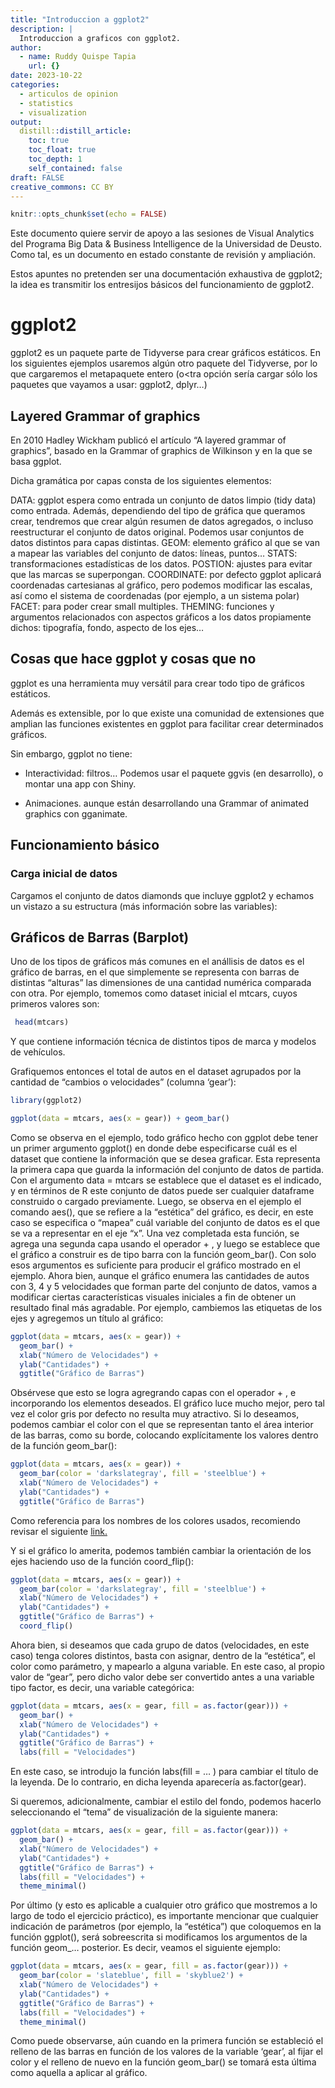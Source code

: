 ```yaml
---
title: "Introduccion a ggplot2"
description: |
  Introduccion a graficos con ggplot2.
author:
  - name: Ruddy Quispe Tapia
    url: {}
date: 2023-10-22
categories:
  - articulos de opinion
  - statistics
  - visualization
output:
  distill::distill_article:
    toc: true
    toc_float: true
    toc_depth: 1
    self_contained: false
draft: FALSE
creative_commons: CC BY
---
```



```r
knitr::opts_chunk$set(echo = FALSE)
```

Este documento quiere servir de apoyo a las sesiones de Visual Analytics del Programa Big Data & Business Intelligence de la Universidad de Deusto. Como tal, es un documento en estado constante de revisión y ampliación.

Estos apuntes no pretenden ser una documentación exhaustiva de ggplot2; la idea es transmitir los entresijos básicos del funcionamiento de ggplot2.


# ggplot2
ggplot2 es un paquete parte de Tidyverse para crear gráficos estáticos. En los siguientes ejemplos usaremos algún otro paquete del Tidyverse, por lo que cargaremos el metapaquete entero (o<tra opción sería cargar sólo los paquetes que vayamos a usar: ggplot2, dplyr…)

## Layered Grammar of graphics
En 2010 Hadley Wickham publicó el artículo “A layered grammar of graphics”, basado en la Grammar of graphics de Wilkinson y en la que se basa ggplot.

Dicha gramática por capas consta de los siguientes elementos:

DATA: ggplot espera como entrada un conjunto de datos limpio (tidy data) como entrada. Además, dependiendo del tipo de gráfica que queramos crear, tendremos que crear algún resumen de datos agregados, o incluso reestructurar el conjunto de datos original. Podemos usar conjuntos de datos distintos para capas distintas.
GEOM: elemento gráfico al que se van a mapear las variables del conjunto de datos: líneas, puntos…
STATS: transformaciones estadísticas de los datos.
POSTION: ajustes para evitar que las marcas se superpongan.
COORDINATE: por defecto ggplot aplicará coordenadas cartesianas al gráfico, pero podemos modificar las escalas, así como el sistema de coordenadas (por ejemplo, a un sistema polar)
FACET: para poder crear small multiples.
THEMING: funciones y argumentos relacionados con aspectos gráficos a los datos propiamente dichos: tipografía, fondo, aspecto de los ejes…


  
## Cosas que hace ggplot y cosas que no

ggplot es una herramienta muy versátil para crear todo tipo de gráficos estáticos.

Además es extensible, por lo que existe una comunidad de extensiones que amplian las funciones existentes en ggplot para facilitar crear determinados gráficos.

Sin embargo, ggplot no tiene:

- Interactividad: filtros… Podemos usar el paquete ggvis (en desarrollo), o montar una app con Shiny.

- Animaciones. aunque están desarrollando una Grammar of animated graphics con gganimate.


## Funcionamiento básico

### Carga inicial de datos

Cargamos el conjunto de datos diamonds que incluye ggplot2 y echamos un vistazo a su estructura (más información sobre las variables):

## Gráficos de Barras (Barplot)

Uno de los tipos de gráficos más comunes en el anállisis de datos es el gráfico de barras, en el que simplemente se representa con barras de distintas “alturas” las dimensiones de una cantidad numérica comparada con otra. Por ejemplo, tomemos como dataset inicial el mtcars, cuyos primeros valores son:

```r
 head(mtcars)
```

Y que contiene información técnica de distintos tipos de marca y modelos de vehículos.

Grafiquemos entonces el total de autos en el dataset agrupados por la cantidad de “cambios o velocidades” (columna ‘gear’):

```r
library(ggplot2)
```


```r
ggplot(data = mtcars, aes(x = gear)) + geom_bar()
```

Como se observa en el ejemplo, todo gráfico hecho con ggplot debe tener un primer argumento ggplot() en donde debe especificarse cuál es el dataset que contiene la información que se desea graficar. Esta representa la primera capa que guarda la información del conjunto de datos de partida. Con el argumento data = mtcars se establece que el dataset es el indicado, y en términos de R este conjunto de datos puede ser cualquier dataframe construido o cargado previamente. Luego, se observa en el ejemplo el comando aes(), que se refiere a la “estética” del gráfico, es decir, en este caso se especifica o “mapea” cuál variable del conjunto de datos es el que se va a representar en el eje “x”. Una vez completada esta función, se agrega una segunda capa usando el operador + , y luego se establece que el gráfico a construir es de tipo barra con la función geom_bar(). Con solo esos argumentos es suficiente para producir el gráfico mostrado en el ejemplo. Ahora bien, aunque el gráfico enumera las cantidades de autos con 3, 4 y 5 velocidades que forman parte del conjunto de datos, vamos a modificar ciertas características visuales iniciales a fin de obtener un resultado final más agradable. Por ejemplo, cambiemos las etiquetas de los ejes y agregemos un título al gráfico:


```r
ggplot(data = mtcars, aes(x = gear)) + 
  geom_bar() + 
  xlab("Número de Velocidades") + 
  ylab("Cantidades") + 
  ggtitle("Gráfico de Barras")
```

Obsérvese que esto se logra agregrando capas con el operador + , e incorporando los elementos deseados. El gráfico luce mucho mejor, pero tal vez el color gris por defecto no resulta muy atractivo. Si lo deseamos, podemos cambiar el color con el que se representan tanto el área interior de las barras, como su borde, colocando explícitamente los valores dentro de la función geom_bar():

```r
ggplot(data = mtcars, aes(x = gear)) + 
  geom_bar(color = 'darkslategray', fill = 'steelblue') + 
  xlab("Número de Velocidades") + 
  ylab("Cantidades") + 
  ggtitle("Gráfico de Barras")
```

Como referencia para los nombres de los colores usados, recomiendo revisar el siguiente [link.](http://sape.inf.usi.ch/quick-reference/ggplot2/colour)

Y si el gráfico lo amerita, podemos también cambiar la orientación de los ejes haciendo uso de la función coord_flip():

```r
ggplot(data = mtcars, aes(x = gear)) + 
  geom_bar(color = 'darkslategray', fill = 'steelblue') + 
  xlab("Número de Velocidades") + 
  ylab("Cantidades") + 
  ggtitle("Gráfico de Barras") +
  coord_flip()
```

Ahora bien, si deseamos que cada grupo de datos (velocidades, en este caso) tenga colores distintos, basta con asignar, dentro de la “estética”, el color como parámetro, y mapearlo a alguna variable. En este caso, al propio valor de “gear”, pero dicho valor debe ser convertido antes a una variable tipo factor, es decir, una variable categórica:

```r
ggplot(data = mtcars, aes(x = gear, fill = as.factor(gear))) + 
  geom_bar() + 
  xlab("Número de Velocidades") + 
  ylab("Cantidades") + 
  ggtitle("Gráfico de Barras") +
  labs(fill = "Velocidades")
```
En este caso, se introdujo la función labs(fill = ... ) para cambiar el título de la leyenda. De lo contrario, en dicha leyenda aparecería as.factor(gear).

Si queremos, adicionalmente, cambiar el estilo del fondo, podemos hacerlo seleccionando el “tema” de visualización de la siguiente manera:

```r
ggplot(data = mtcars, aes(x = gear, fill = as.factor(gear))) + 
  geom_bar() + 
  xlab("Número de Velocidades") + 
  ylab("Cantidades") + 
  ggtitle("Gráfico de Barras") +
  labs(fill = "Velocidades") + 
  theme_minimal()
```

Por último (y esto es aplicable a cualquier otro gráfico que mostremos a lo largo de todo el ejercicio práctico), es importante mencionar que cualquier indicación de parámetros (por ejemplo, la “estética”) que coloquemos en la función ggplot(), será sobreescrita si modificamos los argumentos de la función geom_... posterior. Es decir, veamos el siguiente ejemplo:

```r
ggplot(data = mtcars, aes(x = gear, fill = as.factor(gear))) + 
  geom_bar(color = 'slateblue', fill = 'skyblue2') + 
  xlab("Número de Velocidades") + 
  ylab("Cantidades") + 
  ggtitle("Gráfico de Barras") +
  labs(fill = "Velocidades") + 
  theme_minimal()
```

Como puede observarse, aún cuando en la primera función se estableció el relleno de las barras en función de los valores de la variable ‘gear’, al fijar el color y el relleno de nuevo en la función geom_bar() se tomará esta última como aquella a aplicar al gráfico.
